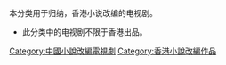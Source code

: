本分类用于归纳，香港小说改编的电视剧。
*此分类中的电视剧不限于香港出品。

[[Category:中國小說改編電視劇|Category:中國小說改編電視劇]]
[[Category:香港小說改編作品|Category:香港小說改編作品]]